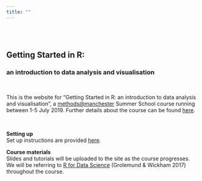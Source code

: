 ```yaml
---
title: ""
---
```


<br><br>

## Getting Started in R: 
### an introduction to data analysis and visualisation        

<br>

This is the website for "Getting Started in R: an introduction to data analysis and visualisation", a [methods@manchester](http://www.methods.manchester.ac.uk) Summer School course running between 1-5 July 2019. Further details about the course can be found [here](http://www.methods.manchester.ac.uk/connect/events/summer-school/courses/).   

<br>

**Setting up**     
Set up instructions are provided [here](setup.html).     

**Course materials**      
Slides and tutorials will be uploaded to the site as the course progresses. We will be referring to [R for Data Science](http://r4ds.had.co.nz) (Grolemund & Wickham 2017) throughout the course.

<br>
<br>
<br>
<br>
<br>
<br>
<br>
<br>
<br>
<br>
<br>
<br>
<br>
<br>
<br>